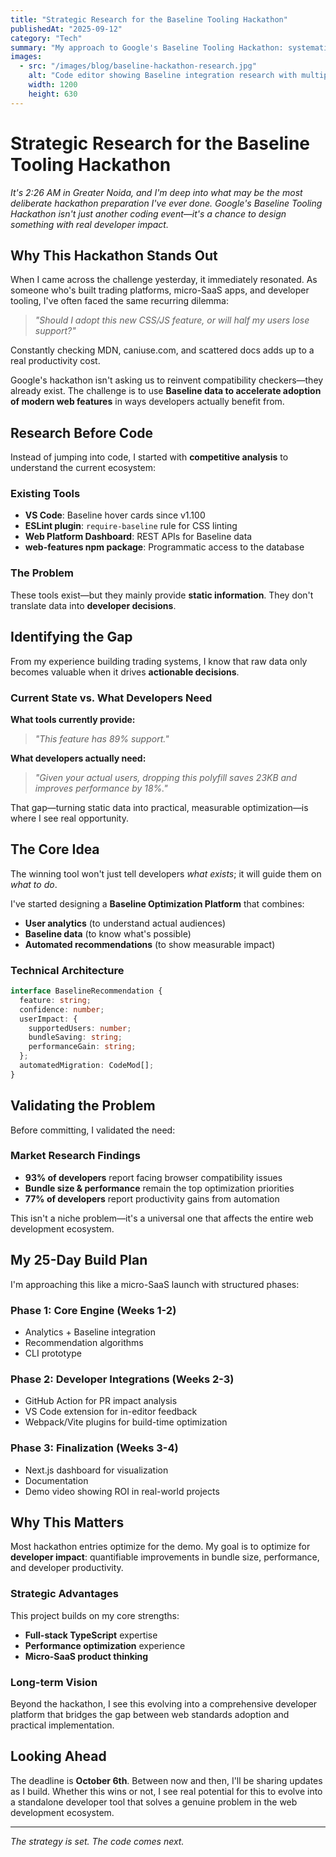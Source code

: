 ```yaml
---
title: "Strategic Research for the Baseline Tooling Hackathon"
publishedAt: "2025-09-12"
category: "Tech"
summary: "My approach to Google's Baseline Tooling Hackathon: systematic research, competitive analysis, and a structured 25-day build plan focused on developer impact."
images:
  - src: "/images/blog/baseline-hackathon-research.jpg"
    alt: "Code editor showing Baseline integration research with multiple browser windows"
    width: 1200
    height: 630
---
```


# Strategic Research for the Baseline Tooling Hackathon

*It's 2:26 AM in Greater Noida, and I'm deep into what may be the most deliberate hackathon preparation I've ever done. Google's Baseline Tooling Hackathon isn't just another coding event—it's a chance to design something with real developer impact.*

## Why This Hackathon Stands Out

When I came across the challenge yesterday, it immediately resonated. As someone who's built trading platforms, micro-SaaS apps, and developer tooling, I've often faced the same recurring dilemma:

> *"Should I adopt this new CSS/JS feature, or will half my users lose support?"*

Constantly checking MDN, caniuse.com, and scattered docs adds up to a real productivity cost.

Google's hackathon isn't asking us to reinvent compatibility checkers—they already exist. The challenge is to use **Baseline data to accelerate adoption of modern web features** in ways developers actually benefit from.

## Research Before Code

Instead of jumping into code, I started with **competitive analysis** to understand the current ecosystem:

### Existing Tools
- **VS Code**: Baseline hover cards since v1.100
- **ESLint plugin**: `require-baseline` rule for CSS linting
- **Web Platform Dashboard**: REST APIs for Baseline data
- **web-features npm package**: Programmatic access to the database

### The Problem
These tools exist—but they mainly provide **static information**. They don't translate data into **developer decisions**.

## Identifying the Gap

From my experience building trading systems, I know that raw data only becomes valuable when it drives **actionable decisions**.

### Current State vs. What Developers Need

**What tools currently provide:**
> *"This feature has 89% support."*

**What developers actually need:**
> *"Given your actual users, dropping this polyfill saves 23KB and improves performance by 18%."*

That gap—turning static data into practical, measurable optimization—is where I see real opportunity.

## The Core Idea

The winning tool won't just tell developers *what exists*; it will guide them on *what to do*.

I've started designing a **Baseline Optimization Platform** that combines:
- **User analytics** (to understand actual audiences)
- **Baseline data** (to know what's possible)
- **Automated recommendations** (to show measurable impact)

### Technical Architecture

```typescript
interface BaselineRecommendation {
  feature: string;
  confidence: number;
  userImpact: {
    supportedUsers: number;
    bundleSaving: string;
    performanceGain: string;
  };
  automatedMigration: CodeMod[];
}
```

## Validating the Problem

Before committing, I validated the need:

### Market Research Findings
- **93% of developers** report facing browser compatibility issues
- **Bundle size & performance** remain the top optimization priorities
- **77% of developers** report productivity gains from automation

This isn't a niche problem—it's a universal one that affects the entire web development ecosystem.

## My 25-Day Build Plan

I'm approaching this like a micro-SaaS launch with structured phases:

### Phase 1: Core Engine (Weeks 1-2)
- Analytics + Baseline integration
- Recommendation algorithms
- CLI prototype

### Phase 2: Developer Integrations (Weeks 2-3)
- GitHub Action for PR impact analysis
- VS Code extension for in-editor feedback
- Webpack/Vite plugins for build-time optimization

### Phase 3: Finalization (Weeks 3-4)
- Next.js dashboard for visualization
- Documentation
- Demo video showing ROI in real-world projects

## Why This Matters

Most hackathon entries optimize for the demo. My goal is to optimize for **developer impact**: quantifiable improvements in bundle size, performance, and developer productivity.

### Strategic Advantages
This project builds on my core strengths:
- **Full-stack TypeScript** expertise
- **Performance optimization** experience
- **Micro-SaaS product thinking**

### Long-term Vision
Beyond the hackathon, I see this evolving into a comprehensive developer platform that bridges the gap between web standards adoption and practical implementation.

## Looking Ahead

The deadline is **October 6th**. Between now and then, I'll be sharing updates as I build. Whether this wins or not, I see real potential for this to evolve into a standalone developer tool that solves a genuine problem in the web development ecosystem.

---

*The strategy is set. The code comes next.*
